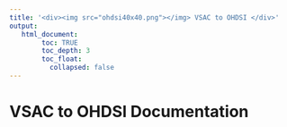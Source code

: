 ---
title: '<div><img src="ohdsi40x40.png"></img> VSAC to OHDSI </div>'
output:
   html_document:
        toc: TRUE
        toc_depth: 3
        toc_float:
          collapsed: false
---

# VSAC to OHDSI Documentation
